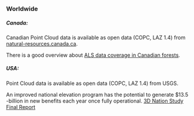 
### Worldwide

##### Canada:

Canadian Point Cloud data is available as open data (COPC, LAZ 1.4) from [natural-resources.canada.ca](https://natural-resources.canada.ca/science-data/science-research/geomatics/new-lidar-point-clouds-product-canada-you-ve-never-seen).

There is a good overview about [ALS data coverage in Canadian forests](https://ptompalski.github.io/CanadaForestLidarCoverage/). 

##### USA:

Point Cloud data is available as open data (COPC, LAZ 1.4) from USGS. 

An improved national elevation program has the potential to generate $13.5 -billion in new benefits each year once fully operational. [3D Nation Study Final Report](https://www.dewberry.com/services/geospatial-mapping-and-survey/3d-nation-elevation-requirements-and-benefits-study)
